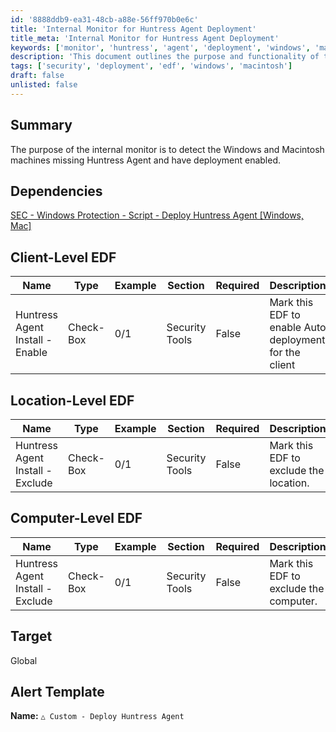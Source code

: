 ```yaml
---
id: '8888ddb9-ea31-48cb-a88e-56ff970b0e6c'
title: 'Internal Monitor for Huntress Agent Deployment'
title_meta: 'Internal Monitor for Huntress Agent Deployment'
keywords: ['monitor', 'huntress', 'agent', 'deployment', 'windows', 'macintosh']
description: 'This document outlines the purpose and functionality of the internal monitor designed to detect Windows and Macintosh machines that are missing the Huntress Agent and have deployment enabled. It includes details on dependencies, client-level, location-level, and computer-level EDFs, as well as the alert template for deploying the Huntress Agent.'
tags: ['security', 'deployment', 'edf', 'windows', 'macintosh']
draft: false
unlisted: false
---
```

## Summary

The purpose of the internal monitor is to detect the Windows and Macintosh machines missing Huntress Agent and have deployment enabled.

## Dependencies

[SEC - Windows Protection - Script - Deploy Huntress Agent [Windows, Mac]](https://proval.itglue.com/DOC-5078775-16803042)

## Client-Level EDF

| Name                          | Type      | Example | Section        | Required | Description                                          |
|-------------------------------|-----------|---------|----------------|----------|------------------------------------------------------|
| Huntress Agent Install - Enable | Check-Box | 0/1     | Security Tools | False    | Mark this EDF to enable Auto deployment for the client |

## Location-Level EDF

| Name                          | Type      | Example | Section        | Required | Description                                      |
|-------------------------------|-----------|---------|----------------|----------|--------------------------------------------------|
| Huntress Agent Install - Exclude | Check-Box | 0/1     | Security Tools | False    | Mark this EDF to exclude the location.           |

## Computer-Level EDF

| Name                          | Type      | Example | Section        | Required | Description                                      |
|-------------------------------|-----------|---------|----------------|----------|--------------------------------------------------|
| Huntress Agent Install - Exclude | Check-Box | 0/1     | Security Tools | False    | Mark this EDF to exclude the computer.           |

## Target

Global

## Alert Template

**Name:** `△ Custom - Deploy Huntress Agent`












